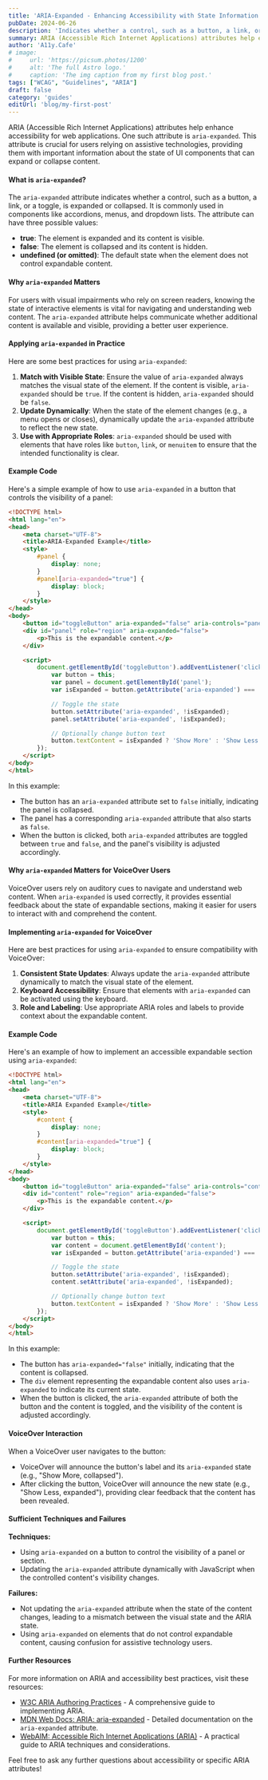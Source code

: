 ```yaml
---
title: 'ARIA-Expanded - Enhancing Accessibility with State Information'
pubDate: 2024-06-26
description: 'Indicates whether a control, such as a button, a link, or a toggle, is expanded or collapsed.'
summary: ARIA (Accessible Rich Internet Applications) attributes help enhance accessibility for web applications. One such attribute is `aria-expanded`. This attribute is crucial for users relying on assistive technologies, providing them with important information about the state of UI components that can expand or collapse content.
author: 'A11y.Cafe'
# image:
#     url: 'https://picsum.photos/1200'
#     alt: 'The full Astro logo.'
#     caption: 'The img caption from my first blog post.'
tags: ["WCAG", "Guidelines", "ARIA"]
draft: false
category: 'guides'
editUrl: 'blog/my-first-post'
---
```


ARIA (Accessible Rich Internet Applications) attributes help enhance accessibility for web applications. One such attribute is `aria-expanded`. This attribute is crucial for users relying on assistive technologies, providing them with important information about the state of UI components that can expand or collapse content.

#### What is `aria-expanded`?

The `aria-expanded` attribute indicates whether a control, such as a button, a link, or a toggle, is expanded or collapsed. It is commonly used in components like accordions, menus, and dropdown lists. The attribute can have three possible values:
- **true**: The element is expanded and its content is visible.
- **false**: The element is collapsed and its content is hidden.
- **undefined (or omitted)**: The default state when the element does not control expandable content.

#### Why `aria-expanded` Matters

For users with visual impairments who rely on screen readers, knowing the state of interactive elements is vital for navigating and understanding web content. The `aria-expanded` attribute helps communicate whether additional content is available and visible, providing a better user experience.

#### Applying `aria-expanded` in Practice

Here are some best practices for using `aria-expanded`:

1. **Match with Visible State**: Ensure the value of `aria-expanded` always matches the visual state of the element. If the content is visible, `aria-expanded` should be `true`. If the content is hidden, `aria-expanded` should be `false`.
2. **Update Dynamically**: When the state of the element changes (e.g., a menu opens or closes), dynamically update the `aria-expanded` attribute to reflect the new state.
3. **Use with Appropriate Roles**: `aria-expanded` should be used with elements that have roles like `button`, `link`, or `menuitem` to ensure that the intended functionality is clear.

#### Example Code

Here's a simple example of how to use `aria-expanded` in a button that controls the visibility of a panel:

```html
<!DOCTYPE html>
<html lang="en">
<head>
    <meta charset="UTF-8">
    <title>ARIA-Expanded Example</title>
    <style>
        #panel {
            display: none;
        }
        #panel[aria-expanded="true"] {
            display: block;
        }
    </style>
</head>
<body>
    <button id="toggleButton" aria-expanded="false" aria-controls="panel">Show More</button>
    <div id="panel" role="region" aria-expanded="false">
        <p>This is the expandable content.</p>
    </div>

    <script>
        document.getElementById('toggleButton').addEventListener('click', function() {
            var button = this;
            var panel = document.getElementById('panel');
            var isExpanded = button.getAttribute('aria-expanded') === 'true';

            // Toggle the state
            button.setAttribute('aria-expanded', !isExpanded);
            panel.setAttribute('aria-expanded', !isExpanded);

            // Optionally change button text
            button.textContent = isExpanded ? 'Show More' : 'Show Less';
        });
    </script>
</body>
</html>
```

In this example:
- The button has an `aria-expanded` attribute set to `false` initially, indicating the panel is collapsed.
- The panel has a corresponding `aria-expanded` attribute that also starts as `false`.
- When the button is clicked, both `aria-expanded` attributes are toggled between `true` and `false`, and the panel's visibility is adjusted accordingly.


#### Why `aria-expanded` Matters for VoiceOver Users

VoiceOver users rely on auditory cues to navigate and understand web content. When `aria-expanded` is used correctly, it provides essential feedback about the state of expandable sections, making it easier for users to interact with and comprehend the content.

#### Implementing `aria-expanded` for VoiceOver

Here are best practices for using `aria-expanded` to ensure compatibility with VoiceOver:

1. **Consistent State Updates**: Always update the `aria-expanded` attribute dynamically to match the visual state of the element.
2. **Keyboard Accessibility**: Ensure that elements with `aria-expanded` can be activated using the keyboard.
3. **Role and Labeling**: Use appropriate ARIA roles and labels to provide context about the expandable content.

#### Example Code

Here's an example of how to implement an accessible expandable section using `aria-expanded`:

```html
<!DOCTYPE html>
<html lang="en">
<head>
    <meta charset="UTF-8">
    <title>ARIA Expanded Example</title>
    <style>
        #content {
            display: none;
        }
        #content[aria-expanded="true"] {
            display: block;
        }
    </style>
</head>
<body>
    <button id="toggleButton" aria-expanded="false" aria-controls="content">Show More</button>
    <div id="content" role="region" aria-expanded="false">
        <p>This is the expandable content.</p>
    </div>

    <script>
        document.getElementById('toggleButton').addEventListener('click', function() {
            var button = this;
            var content = document.getElementById('content');
            var isExpanded = button.getAttribute('aria-expanded') === 'true';

            // Toggle the state
            button.setAttribute('aria-expanded', !isExpanded);
            content.setAttribute('aria-expanded', !isExpanded);

            // Optionally change button text
            button.textContent = isExpanded ? 'Show More' : 'Show Less';
        });
    </script>
</body>
</html>
```

In this example:
- The button has `aria-expanded="false"` initially, indicating that the content is collapsed.
- The `div` element representing the expandable content also uses `aria-expanded` to indicate its current state.
- When the button is clicked, the `aria-expanded` attribute of both the button and the content is toggled, and the visibility of the content is adjusted accordingly.

#### VoiceOver Interaction

When a VoiceOver user navigates to the button:
- VoiceOver will announce the button's label and its `aria-expanded` state (e.g., "Show More, collapsed").
- After clicking the button, VoiceOver will announce the new state (e.g., "Show Less, expanded"), providing clear feedback that the content has been revealed.


#### Sufficient Techniques and Failures

**Techniques:**
- Using `aria-expanded` on a button to control the visibility of a panel or section.
- Updating the `aria-expanded` attribute dynamically with JavaScript when the controlled content's visibility changes.

**Failures:**
- Not updating the `aria-expanded` attribute when the state of the content changes, leading to a mismatch between the visual state and the ARIA state.
- Using `aria-expanded` on elements that do not control expandable content, causing confusion for assistive technology users.

#### Further Resources

For more information on ARIA and accessibility best practices, visit these resources:
- [W3C ARIA Authoring Practices](https://www.w3.org/TR/wai-aria-practices/) - A comprehensive guide to implementing ARIA.
- [MDN Web Docs: ARIA: aria-expanded](https://developer.mozilla.org/en-US/docs/Web/Accessibility/ARIA/Attributes/aria-expanded) - Detailed documentation on the `aria-expanded` attribute.
- [WebAIM: Accessible Rich Internet Applications (ARIA)](https://webaim.org/techniques/aria/) - A practical guide to ARIA techniques and considerations.

Feel free to ask any further questions about accessibility or specific ARIA attributes!